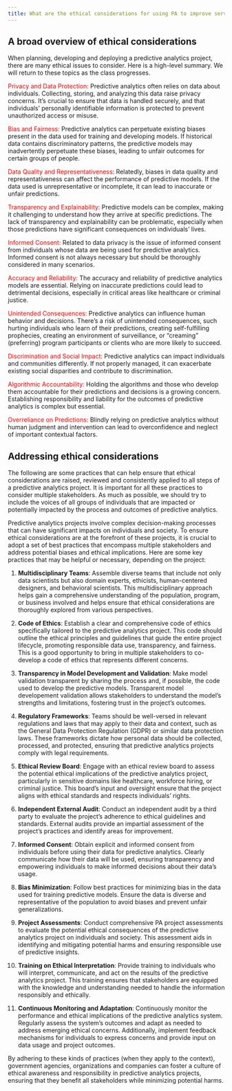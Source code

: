 ```yaml
---
title: What are the ethical considerations for using PA to improve services?
---
```


## A broad overview of ethical considerations

When planning, developing and deploying a predictive analytics project, there are many ethical issues to consider. Here is a high-level summary. We will return to these topics as the class progresses.

[Privacy and Data Protection:]{style="color:red"} Predictive analytics often relies on data about individuals. Collecting, storing, and analyzing this data raise privacy concerns. It's crucial to ensure that data is handled securely, and that individuals' personally identifiable information is protected to prevent unauthorized access or misuse.

[Bias and Fairness:]{style="color:red"} Predictive analytics can perpetuate existing biases present in the data used for training and developing models. If historical data contains discriminatory patterns, the predictive models may inadvertently perpetuate these biases, leading to unfair outcomes for certain groups of people.

[Data Quality and Representativeness:]{style="color:red"} Relatedly, biases in data quality and representativeness can affect the performance of predictive models. If the data used is unrepresentative or incomplete, it can lead to inaccurate or unfair predictions.

[Transparency and Explainability:]{style="color:red"} Predictive models can be complex, making it challenging to understand how they arrive at specific predictions. The lack of transparency and explainability can be problematic, especially when those predictions have significant consequences on individuals' lives.

[Informed Consent:]{style="color:red"} Related to data privacy is the issue of informed consent from individuals whose data are being used for predictive analytics. Informed consent is not always necessary but should be thoroughly considered in many scenarios.

[Accuracy and Reliability:]{style="color:red"} The accuracy and reliability of predictive analytics models are essential. Relying on inaccurate predictions could lead to detrimental decisions, especially in critical areas like healthcare or criminal justice.

[Unintended Consequences:]{style="color:red"} Predictive analytics can influence human behavior and decisions. There's a risk of unintended consequences, such hurting individuals who learn of their predictions, creating self-fulfilling prophecies, creating an environment of surveillance, or "creaming" (preferring) program participants or clients who are more likely to succeed.

[Discrimination and Social Impact:]{style="color:red"} Predictive analytics can impact individuals and communities differently. If not properly managed, it can exacerbate existing social disparities and contribute to discrimination.

[Algorithmic Accountability:]{style="color:red"} Holding the algorithms and those who develop them accountable for their predictions and decisions is a growing concern. Establishing responsibility and liability for the outcomes of predictive analytics is complex but essential.

[Overreliance on Predictions:]{style="color:red"} Blindly relying on predictive analytics without human judgment and intervention can lead to overconfidence and neglect of important contextual factors.


## Addressing ethical considerations {#addressEthical}

The following are some practices that can help ensure that ethical considerations are raised, reviewed and consistently applied to all steps of a predictive analytics project. It is important for all these practices to consider multiple stakeholders. As much as possible, we should try to include the voices of all groups of individuals that are impacted or potentially impacted by the process and outcomes of predictive analytics.

Predictive analytics projects involve complex decision-making processes that can have significant impacts on individuals and society. To ensure ethical considerations are at the forefront of these projects, it is crucial to adopt a set of best practices that encompass multiple stakeholders and address potential biases and ethical implications. Here are some key practices that may be helpful or necessary, depending on the project:

1.  **Multidisciplinary Teams**: Assemble diverse teams that include not only data scientists but also domain experts, ethicists, human-centered designers, and behavioral scientists. This multidisciplinary approach helps gain a comprehensive understanding of the population, program, or business involved and helps ensure that ethical considerations are thoroughly explored from various perspectives.

2.  **Code of Ethics**: Establish a clear and comprehensive code of ethics specifically tailored to the predictive analytics project. This code should outline the ethical principles and guidelines that guide the entire project lifecycle, promoting responsible data use, transparency, and fairness. This is a good opportunity to bring in multiple stakeholders to co-develop a code of ethics that represents different concerns.

3.  **Transparency in Model Development and Validation**: Make model validation transparent by sharing the process and, if possible, the code used to develop the predictive models. Transparent model developement validation allows stakeholders to understand the model's strengths and limitations, fostering trust in the project's outcomes.

4.  **Regulatory Frameworks**: Teams should be well-versed in relevant regulations and laws that may apply to their data and context, such as the General Data Protection Regulation (GDPR) or similar data protection laws. These frameworks dictate how personal data should be collected, processed, and protected, ensuring that predictive analytics projects comply with legal requirements.

5.  **Ethical Review Board**: Engage with an ethical review board to assess the potential ethical implications of the predictive analytics project, particularly in sensitive domains like healthcare, workforce hiring, or criminal justice. This board's input and oversight ensure that the project aligns with ethical standards and respects individuals' rights.

6.  **Independent External Audit**: Conduct an independent audit by a third party to evaluate the project's adherence to ethical guidelines and standards. External audits provide an impartial assessment of the project's practices and identify areas for improvement.

7.  **Informed Consent**: Obtain explicit and informed consent from individuals before using their data for predictive analytics. Clearly communicate how their data will be used, ensuring transparency and empowering individuals to make informed decisions about their data's usage.

8.  **Bias Minimization**: Follow best practices for minimizing bias in the data used for training predictive models. Ensure the data is diverse and representative of the population to avoid biases and prevent unfair generalizations.

9.  **Project Assessments**: Conduct comprehensive PA project assessments to evaluate the potential ethical consequences of the predictive analytics project on individuals and society. This assessment aids in identifying and mitigating potential harms and ensuring responsible use of predictive insights.

10. **Training on Ethical Interpretation**: Provide training to individuals who will interpret, communicate, and act on the results of the predictive analytics project. This training ensures that stakeholders are equipped with the knowledge and understanding needed to handle the information responsibly and ethically.

11. **Continuous Monitoring and Adaptation**: Continuously monitor the performance and ethical implications of the predictive analytics system. Regularly assess the system's outcomes and adapt as needed to address emerging ethical concerns. Additionally, implement feedback mechanisms for individuals to express concerns and provide input on data usage and project outcomes.

By adhering to these kinds of practices (when they apply to the context), government agencies, organizations and companies can foster a culture of ethical awareness and responsibility in predictive analytics projects, ensuring that they benefit all stakeholders while minimizing potential harms.

